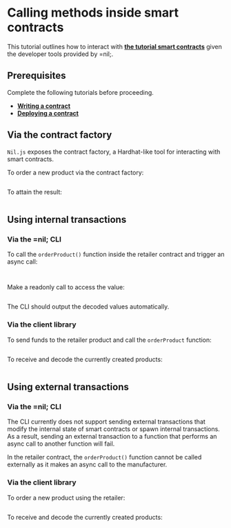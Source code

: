 
# Calling methods inside smart contracts

This tutorial outlines how to interact with [**the tutorial smart contracts**](writing-a-contract.mdx) given the developer tools provided by =nil;.

## Prerequisites

Complete the following tutorials before proceeding.

* [**Writing a contract**](writing-a-contract.mdx)
* [**Deploying a contract**](deploying-a-contract.mdx)

## Via the contract factory

`Nil.js` exposes the contract factory, a Hardhat-like tool for interacting with smart contracts. 

To order a new product via the contract factory:

```ts showLineNumbers file=../../../tests/working-with-smart-contracts-niljs.test.mjs start=startFactoryOrder end=endFactoryOrder
```

To attain the result:


```ts showLineNumbers file=../../../tests/working-with-smart-contracts-niljs.test.mjs start=startFactoryProducts end=endFactoryProducts
```


## Using internal transactions

### Via the =nil; CLI

To call the `orderProduct()` function inside the retailer contract and trigger an async call:

```bash file=../../../tests/working-with-smart-contracts-cli.test.mjs start=startSendTokensCommand end=endSendTokensCommand
```

```bash file=../../../tests/working-with-smart-contracts-cli.test.mjs start=startRetailerCallManufacturer end=endRetailerCallManufacturer
```

Make a readonly call to access the value:

```bash file=../../../tests/working-with-smart-contracts-cli.test.mjs start=startCallToManufacturerCommand end=endCallToManufacturerCommand
```

The CLI should output the decoded values automatically.

### Via the client library

To send funds to the retailer product and call the `orderProduct` function:

```ts showLineNumbers file=../../../tests/working-with-smart-contracts-niljs.test.mjs start=startRetailerSendsTransactionToManufacturer end=endRetailerSendsTransactionToManufacturer
```

To receive and decode the currently created products:

```ts showLineNumbers file=../../../tests/working-with-smart-contracts-niljs.test.mjs start=startRetailerRetrievesTheResult end=endRetailerRetrievesTheResult 
```

## Using external transactions

### Via the =nil; CLI

The CLI currently does not support sending external transactions that modify the internal state of smart contracts or spawn internal transactions. As a result, sending an external transaction to a function that performs an async call to another function will fail. 

In the retailer contract, the `orderProduct()` function cannot be called externally as it makes an async call to the manufacturer.

### Via the client library

To order a new product using the retailer:

```ts showLineNumbers file=../../../tests/working-with-smart-contracts-niljs.test.mjs start=startExternalSendTransactionToRetailer end=endExternalSendTransactionToRetailer
```

To receive and decode the currently created products:

```ts showLineNumbers file=../../../tests/working-with-smart-contracts-niljs.test.mjs start=startRetailerRetrievesTheResult end=endRetailerRetrievesTheResult 
```
